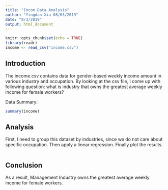 ```yaml
---
title: "Incom Data Analysis"
author: "Yingdan Xia 08/03/2019"
date: "8/3/2019"
output: html_document
---
```


```r
knitr::opts_chunk$set(echo = TRUE)
library(readr)
income <- read_csv("income.csv")
```

## Introduction

The income.csv contains data for gender-based weekly income amount in various industry and occupation.
By looking at the csv file, I come up with following question: what is industry that owns the greatest average weekly income for female workers?

Data Summary:
```r
summary(income)
```

## Analysis

First, I need to group this dataset by industries, since we do not care about specific occupation.
Then apply a linear regression.
Finally plot the results.
```r

```

## Conclusion

As a result, Management Industry owns the greatest average weekly income for female workers.
